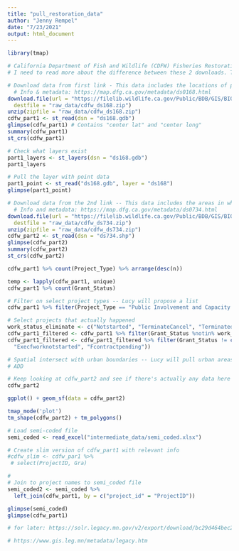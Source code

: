 ```yaml
---
title: "pull_restoration_data"
author: "Jenny Rempel"
date: "7/23/2021"
output: html_document
---
```


```r
library(tmap)
```

```r
# California Department of Fish and Wildlife (CDFW) Fisheries Restoration Grant Program (FRGP) 
# I need to read more about the difference between these 2 downloads. The first is a gdb and the second contains shp files.

# Download data from first link - This data includes the locations of projects. More research is needed to understand the differences between the two layers within this gdb.
  # Info & metadata: https://map.dfg.ca.gov/metadata/ds0168.html
download.file(url = "https://filelib.wildlife.ca.gov/Public/BDB/GIS/BIOS/Public_Datasets/100_199/ds168.zip", 
  destfile = "raw_data/cdfw_ds168.zip")
unzip(zipfile = "raw_data/cdfw_ds168.zip")
cdfw_part1 <- st_read(dsn = "ds168.gdb") 
glimpse(cdfw_part1) # Contains "center lat" and "center long"
summary(cdfw_part1) 
st_crs(cdfw_part1)

# Check what layers exist
part1_layers <- st_layers(dsn = "ds168.gdb")
part1_layers

# Pull the layer with point data
part1_point <- st_read("ds168.gdb", layer = "ds168")
glimpse(part1_point) 

# Download data from the 2nd link -- This data includes the areas in which the CDFW FRGP funds grants, but not the locations of projects.
  # Info and metadata: https://map.dfg.ca.gov/metadata/ds0734.html
download.file(url = "https://filelib.wildlife.ca.gov/Public/BDB/GIS/BIOS/Public_Datasets/700_799/ds734.zip", 
  destfile = "raw_data/cdfw_ds734.zip")
unzip(zipfile = "raw_data/cdfw_ds734.zip")
cdfw_part2 <- st_read(dsn = "ds734.shp")
glimpse(cdfw_part2)
summary(cdfw_part2)
st_crs(cdfw_part2)
```

```r
cdfw_part1 %>% count(Project_Type) %>% arrange(desc(n))
```

```r
temp <- lapply(cdfw_part1, unique)
cdfw_part1 %>% count(Grant_Status)

# Filter on select project types -- Lucy will propose a list
cdfw_part1 %>% filter(Project_Type == "Public Involvement and Capacity Building") %>% View()

# Select projects that actually happened
work_status_eliminate <- c("Notstarted", "TerminateCancel", "Terminated/Cancelled", "NA")
cdfw_part1_filtered <- cdfw_part1 %>% filter(Grant_Status %notin% work_status_eliminate) # THIS MAY NOT BE WORKING
cdfw_part1_filtered <- cdfw_part1_filtered %>% filter(Grant_Status != c("Cancelnofundsspent",
  "Execfworknotstarted", "Fcontractpending"))

# Spatial intersect with urban boundaries -- Lucy will pull urban areas file for CA 
# ADD
```

```r
# Keep looking at cdfw_part2 and see if there's actually any data here
cdfw_part2
```

```r
ggplot() + geom_sf(data = cdfw_part2)

tmap_mode('plot')
tm_shape(cdfw_part2) + tm_polygons()
```

```r
# Load semi-coded file
semi_coded <- read_excel("intermediate_data/semi_coded.xlsx")

# Create slim version of cdfw_part1 with relevant info
#cdfw_slim <- cdfw_par1 %>%
 # select(ProjectID, Gra)

# 
# Join to project names to semi_coded file
semi_coded2 <- semi_coded %>%
  left_join(cdfw_part1, by = c("project_id" = "ProjectID"))

glimpse(semi_coded)
glimpse(cdfw_part1)

```


```r
# for later: https://solr.legacy.mn.gov/v2/export/download/bc29d464bec222dba9523a7ccfc0abfc

# https://www.gis.leg.mn/metadata/legacy.htm
```
